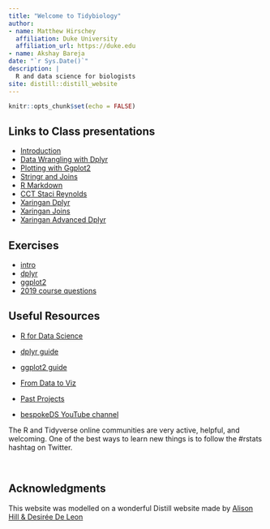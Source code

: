 ```yaml
---
title: "Welcome to Tidybiology"
author:
- name: Matthew Hirschey
  affiliation: Duke University
  affiliation_url: https://duke.edu
- name: Akshay Bareja
date: "`r Sys.Date()`"
description: |
  R and data science for biologists
site: distill::distill_website
---
```


```r
knitr::opts_chunk$set(echo = FALSE)
```

## Links to Class presentations

+ [Introduction](class_one/)
+ [Data Wrangling with Dplyr](class_two/)
+ [Plotting with Ggplot2](class_three/)
+ [Stringr and Joins](class_four/)
+ [R Markdown](class_five/)
+ [CCT Staci Reynolds](cct_staci/)
+ [Xaringan Dplyr](xaringan_dplyr/)
+ [Xaringan Joins](xaringan_joins/)
+ [Xaringan Advanced Dplyr](xaringan_advanced_dplyr/)

## Exercises

+ [intro](intro/)
+ [dplyr](dplyr/)
+ [ggplot2](ggplot2/)
+ [2019 course questions](quizzes/)
\

## Useful Resources

+ [R for Data Science](https://r4ds.had.co.nz)

+ [dplyr guide](https://dplyr.tidyverse.org)

+ [ggplot2 guide](https://ggplot2.tidyverse.org)

+ [From Data to Viz](https://www.data-to-viz.com)

+ [Past Projects](https://github.com/matthewhirschey/tidybiology-final_project/tree/master/2019_fall)

+ [bespokeDS YouTube channel](https://www.youtube.com/channel/UCstAS6IpgYgZ9Cvcag_YlCQ)


<aside> The R and Tidyverse online communities are very active, helpful, and welcoming. One of the best ways to learn new things is to follow the #rstats hashtag on Twitter. </aside>


\

## Acknowledgments {.appendix}

This website was modelled on a wonderful Distill website made by [Alison Hill & Desirée De Leon](https://github.com/rstudio-education/teaching-in-production/blob/master/index.Rmd)